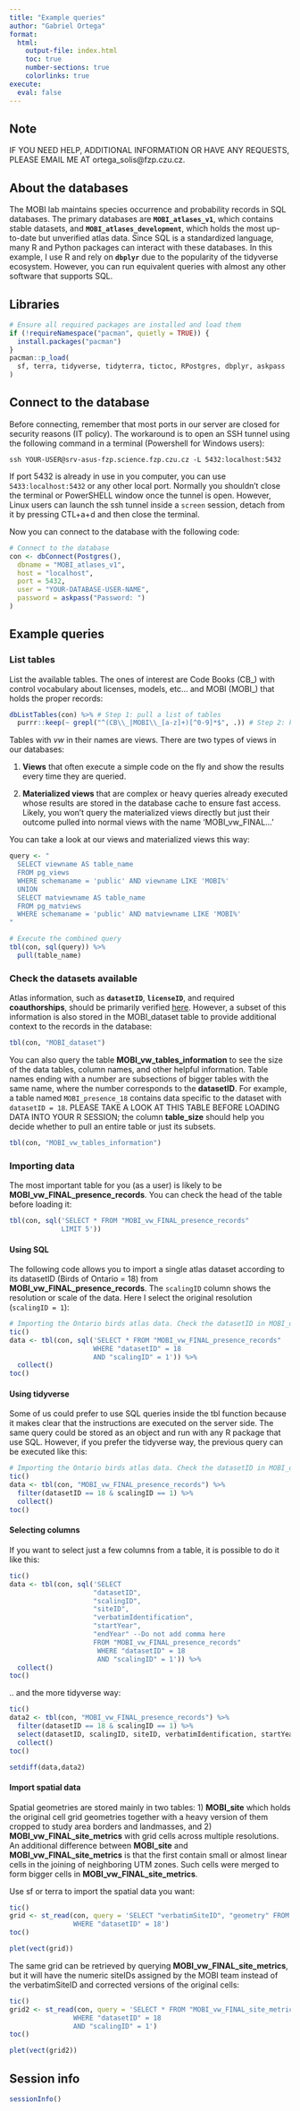 ```yaml
---
title: "Example queries"
author: "Gabriel Ortega"
format:
  html:
    output-file: index.html
    toc: true
    number-sections: true
    colorlinks: true
execute: 
  eval: false
---
```


## Note

IF YOU NEED HELP, ADDITIONAL INFORMATION OR HAVE ANY REQUESTS, PLEASE EMAIL ME AT ortega_solis\@fzp.czu.cz.

## About the databases

The MOBI lab maintains species occurrence and probability records in SQL databases. The primary databases are **`MOBI_atlases_v1`**, which contains stable datasets, and **`MOBI_atlases_development`**, which holds the most up-to-date but unverified atlas data. Since SQL is a standardized language, many R and Python packages can interact with these databases. In this example, I use R and rely on **`dbplyr`** due to the popularity of the tidyverse ecosystem. However, you can run equivalent queries with almost any other software that supports SQL.

## Libraries

```r
# Ensure all required packages are installed and load them
if (!requireNamespace("pacman", quietly = TRUE)) {
  install.packages("pacman")
}
pacman::p_load(
  sf, terra, tidyverse, tidyterra, tictoc, RPostgres, dbplyr, askpass
)
```

## Connect to the database

Before connecting, remember that most ports in our server are closed for security reasons (IT policy). The workaround is to open an SSH tunnel using the following command in a terminal (Powershell for Windows users):

```         
ssh YOUR-USER@srv-asus-fzp.science.fzp.czu.cz -L 5432:localhost:5432
```

If port 5432 is already in use in you computer, you can use `5433:localhost:5432` or any other local port. Normally you shouldn't close the terminal or PowerSHELL window once the tunnel is open. However, Linux users can launch the ssh tunnel inside a `screen` session, detach from it by pressing CTL+a+d and then close the terminal.

Now you can connect to the database with the following code:

```r
# Connect to the database
con <- dbConnect(Postgres(),
  dbname = "MOBI_atlases_v1",
  host = "localhost",
  port = 5432,
  user = "YOUR-DATABASE-USER-NAME",
  password = askpass("Password: ")
)
```

## Example queries

### List tables

List the available tables. The ones of interest are Code Books (CB\_) with control vocabulary about licenses, models, etc... and MOBI (MOBI\_) that holds the proper records:

```r
dbListTables(con) %>% # Step 1: pull a list of tables
  purrr::keep(~ grepl("^(CB\\_|MOBI\\_[a-z]+)[^0-9]*$", .)) # Step 2: keep only tables whose names start with CB_ or MOBI_
```

Tables with *vw* in their names are views. There are two types of views in our databases:

1.  **Views** that often execute a simple code on the fly and show the results every time they are queried.

2.  **Materialized views** that are complex or heavy queries already executed whose results are stored in the database cache to ensure fast access. Likely, you won't query the materialized views directly but just their outcome pulled into normal views with the name 'MOBI_vw_FINAL...'

You can take a look at our views and materialized views this way:

```r
query <- "
  SELECT viewname AS table_name
  FROM pg_views
  WHERE schemaname = 'public' AND viewname LIKE 'MOBI%'
  UNION
  SELECT matviewname AS table_name
  FROM pg_matviews
  WHERE schemaname = 'public' AND matviewname LIKE 'MOBI%'
"

# Execute the combined query
tbl(con, sql(query)) %>%
  pull(table_name)
```

### Check the datasets available

Atlas information, such as **`datasetID`**, **`licenseID`**, and required **coauthorships**, should be primarily verified [here](https://teams.microsoft.com/l/entity/1c256a65-83a6-4b5c-9ccf-78f8afb6f1e8/_djb2_msteams_prefix_3860493077?context=%7B%22channelId%22%3A%2219%3A83f73536d2d1486796ec7d176d35e415%40thread.tacv2%22%7D&tenantId=f26a48e1-fc21-461a-b97f-ac5bd535f341 "Official atlases status spreadsheet"). However, a subset of this information is also stored in the MOBI_dataset table to provide additional context to the records in the database:

```r
tbl(con, "MOBI_dataset")
```

You can also query the table **MOBI_vw_tables_information** to see the size of the data tables, column names, and other helpful information. Table names ending with a number are subsections of bigger tables with the same name, where the number corresponds to the **datasetID**. For example, a table named `MOBI_presence_18` contains data specific to the dataset with `datasetID = 18`. PLEASE TAKE A LOOK AT THIS TABLE BEFORE LOADING DATA INTO YOUR R SESSION; the column **table_size** should help you decide whether to pull an entire table or just its subsets.

```r
tbl(con, "MOBI_vw_tables_information")
```

### Importing data

The most important table for you (as a user) is likely to be **MOBI_vw_FINAL_presence_records**. You can check the head of the table before loading it:

```r
tbl(con, sql('SELECT * FROM "MOBI_vw_FINAL_presence_records"
             LIMIT 5'))
```

#### Using SQL

The following code allows you to import a single atlas dataset according to its datasetID (Birds of Ontario = 18) from **MOBI_vw_FINAL_presence_records**. The `scalingID` column shows the resolution or scale of the data. Here I select the original resolution (`scalingID = 1`):

```r
# Importing the Ontario birds atlas data. Check the datasetID in MOBI_dataset (above)
tic()
data <- tbl(con, sql('SELECT * FROM "MOBI_vw_FINAL_presence_records"
                     WHERE "datasetID" = 18
                     AND "scalingID" = 1')) %>%
  collect()
toc()
```

#### Using tidyverse

Some of us could prefer to use SQL queries inside the tbl function because it makes clear that the instructions are executed on the server side. The same query could be stored as an object and run with any R package that use SQL. However, if you prefer the tidyverse way, the previous query can be executed like this:

```r
# Importing the Ontario birds atlas data. Check the datasetID in MOBI_dataset (above)
tic()
data <- tbl(con, "MOBI_vw_FINAL_presence_records") %>%
  filter(datasetID == 18 & scalingID == 1) %>%
  collect()
toc()
```

#### Selecting columns

If you want to select just a few columns from a table, it is possible to do it like this:

```r
tic()
data <- tbl(con, sql('SELECT
                     "datasetID",
                     "scalingID",
                     "siteID",
                     "verbatimIdentification",
                     "startYear",
                     "endYear" --Do not add comma here
                     FROM "MOBI_vw_FINAL_presence_records"
                      WHERE "datasetID" = 18
                      AND "scalingID" = 1')) %>%
  collect()
toc()
```

.. and the more tidyverse way:

```r
tic()
data2 <- tbl(con, "MOBI_vw_FINAL_presence_records") %>%
  filter(datasetID == 18 & scalingID == 1) %>%
  select(datasetID, scalingID, siteID, verbatimIdentification, startYear, endYear) %>%
  collect()
toc()

setdiff(data,data2)
```

#### Import spatial data

Spatial geometries are stored mainly in two tables: 1) **MOBI_site** which holds the original cell grid geometries together with a heavy version of them cropped to study area borders and landmasses, and 2) **MOBI_vw_FINAL_site_metrics** with grid cells across multiple resolutions. An additional difference between **MOBI_site** and **MOBI_vw_FINAL_site_metrics** is that the first contain small or almost linear cells in the joining of neighboring UTM zones. Such cells were merged to form bigger cells in **MOBI_vw_FINAL_site_metrics**.

Use sf or terra to import the spatial data you want:

```r
tic()
grid <- st_read(con, query = 'SELECT "verbatimSiteID", "geometry" FROM "MOBI_site"
                WHERE "datasetID" = 18')
toc()

plet(vect(grid))
```

The same grid can be retrieved by querying **MOBI_vw_FINAL_site_metrics**, but it will have the numeric siteIDs assigned by the MOBI team instead of the verbatimSiteID and corrected versions of the original cells:

```r
tic()
grid2 <- st_read(con, query = 'SELECT * FROM "MOBI_vw_FINAL_site_metrics"
                WHERE "datasetID" = 18
                AND "scalingID" = 1')
toc()

plet(vect(grid2))
```

## Session info

```r
sessionInfo()
```